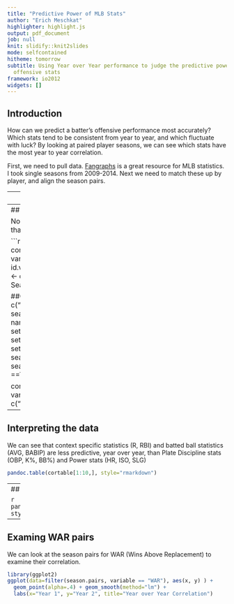 ```yaml
---
title: "Predictive Power of MLB Stats"
author: "Erich Meschkat"
highlighter: highlight.js
output: pdf_document
job: null
knit: slidify::knit2slides
mode: selfcontained
hitheme: tomorrow
subtitle: Using Year over Year performance to judge the predictive power of individual
  offensive stats
framework: io2012
widgets: []
---
```


## Introduction

How can we predict a batter's offensive performance most accurately?  Which stats tend to be consistent from year to year, and which fluctuate with luck?  By looking at paired player seasons, we can see which stats have the most year to year correlation.  

First, we need to pull data.  [Fangraphs](www.Fangraphs.com) is a great resource for MLB statistics.  I took single seasons from 2009-2014.  Next we need to match these up by player, and align the season pairs.  

---
## Getting and Cleaning the data

First, we set up our libraries, read in the data, and do some renaming  
```r
library(ggplot2)
library(dplyr)
library(reshape2)
library(slidify)
library(pander)
options(digits = 3, scipen=999)

data <- read.csv("~/documents/erich/r/mlb0914.csv")

#Adjust names
labs <- names(data)
names(data) <- c(labs[1:9],"BBpct", "Kpct",labs[12:17], "wRCplus", labs[19:23])

#Adjust BB% and K% to numeric
data$BBpct <- gsub(" %", "", data$BBpct)
data$BBpct <- as.numeric(paste(data$BBpct))/100
data$Kpct <- gsub(" %", "", data$Kpct)
data$Kpct <- as.numeric(paste(data$Kpct))/100
```

---
## Arranging the data in pairs

Now, the tricky part, massaging the data in a way that allows for year over year pairs

```r
#Arrange data for Season vs Season comparions by player (also removing Team variable)
melt.data <- melt(data[,-3], id.vars=c("playerid","Name", "Season"))
seasons <- dcast(melt.data, playerid + Name + variable ~ Season)
str(seasons)

##Create two season pair data frame
names <- c("playerid", "Name", "variable", "x", "y")
season.pairs <- rbind(setNames(seasons[1:5], names),
                      setNames(seasons[c(1:3,5:6)], names),
                      setNames(seasons[c(1:3,6:7)], names),
                      setNames(seasons[c(1:3,7:8)], names),
                      setNames(seasons[c(1:3,8:9)], names))
season.pairs <- season.pairs[which(complete.cases(season.pairs) ==T),]  #Remove NAs

cortable <- summarize(group_by(season.pairs, variable), cor(x,y)) 
names(cortable) <- c("variable", "cor")
```

---
## Interpreting the data

We can see that context specific statistics (R, RBI) and batted ball statistics (AVG, BABIP) are less predictive, year over year, than Plate Discipline stats (OBP, K%, BB%) and Power stats (HR, ISO, SLG)

```r
pandoc.table(cortable[1:10,], style="rmarkdown")
```

---
## Correlations Continued

```r
pandoc.table(cortable[11:19,], style="rmarkdown")
```

---
## Examing WAR pairs

We can look at the season pairs for WAR (Wins Above Replacement) to examine their correlation.  

```r
library(ggplot2)
ggplot(data=filter(season.pairs, variable == "WAR"), aes(x, y) ) + 
  geom_point(alpha=.4) + geom_smooth(method="lm") + 
  labs(x="Year 1", y="Year 2", title="Year over Year Correlation") 
```